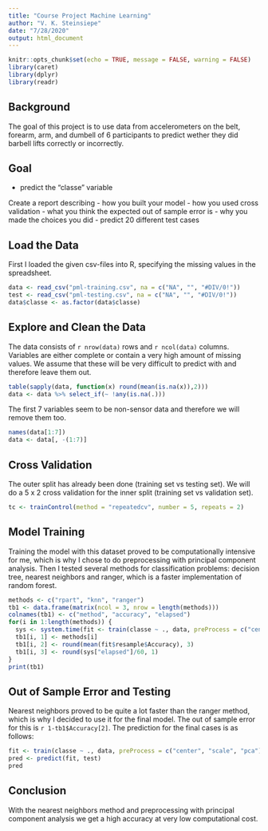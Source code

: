 ```yaml
---
title: "Course Project Machine Learning"
author: "V. K. Steinsiepe"
date: "7/28/2020"
output: html_document
---
```


```r
knitr::opts_chunk$set(echo = TRUE, message = FALSE, warning = FALSE)
library(caret)
library(dplyr)
library(readr)
```

## Background

The goal of this project is to use data from accelerometers on the belt, forearm, arm, and dumbell of 6 participants to predict wether they did barbell lifts correctly or incorrectly.

## Goal

- predict the "classe" variable

Create a report describing
- how you built your model
- how you used cross validation
- what you think the expected out of sample error is
- why you made the choices you did
- predict 20 different test cases

## Load the Data

First I loaded the given csv-files into R, specifying the missing values in the spreadsheet.

```r
data <- read_csv("pml-training.csv", na = c("NA", "", "#DIV/0!"))
test <- read_csv("pml-testing.csv", na = c("NA", "", "#DIV/0!"))
data$classe <- as.factor(data$classe)
```

## Explore and Clean the Data

The data consists of `r nrow(data)` rows and `r ncol(data)` columns. Variables are either complete or contain a very high amount of missing values. We assume that these will be very difficult to predict with and therefore leave them out.

```r
table(sapply(data, function(x) round(mean(is.na(x)),2)))
data <- data %>% select_if(~ !any(is.na(.)))
```

The first 7 variables seem to be non-sensor data and therefore we will remove them too.

```r
names(data[1:7])
data <- data[, -(1:7)]
```

## Cross Validation

The outer split has already been done (training set vs testing set). We will do a 5 x 2 cross validation for the inner  split (training set vs validation set).

```r
tc <- trainControl(method = "repeatedcv", number = 5, repeats = 2)
```

## Model Training

Training the model with this dataset proved to be computationally intensive for me, which is why I chose to do preprocessing with principal component analysis. Then I tested several methods for classification problems: decision tree, nearest neighbors and ranger, which is a faster implementation of random forest.

```r
methods <- c("rpart", "knn", "ranger")
tb1 <- data.frame(matrix(ncol = 3, nrow = length(methods)))
colnames(tb1) <- c("method", "accuracy", "elapsed")
for(i in 1:length(methods)) {
  sys <- system.time(fit <- train(classe ~ ., data, preProcess = c("center", "scale", "pca"), method = methods[i], trControl = tc))
  tb1[i, 1] <- methods[i]
  tb1[i, 2] <- round(mean(fit$resample$Accuracy), 3)
  tb1[i, 3] <- round(sys["elapsed"]/60, 1)
}
print(tb1)
```

## Out of Sample Error and Testing

Nearest neighbors proved to be quite a lot faster than the ranger method, which is why I decided to use it for the final model. The out of sample error for this is `r 1-tb1$Accuracy[2]`. The prediction for the final cases is as follows:

```r
fit <- train(classe ~ ., data, preProcess = c("center", "scale", "pca"), method = "knn", trControl = tc)
pred <- predict(fit, test)
pred
```

## Conclusion

With the nearest neighbors method and preprocessing with principal component analysis we get a high accuracy at very low computational cost.